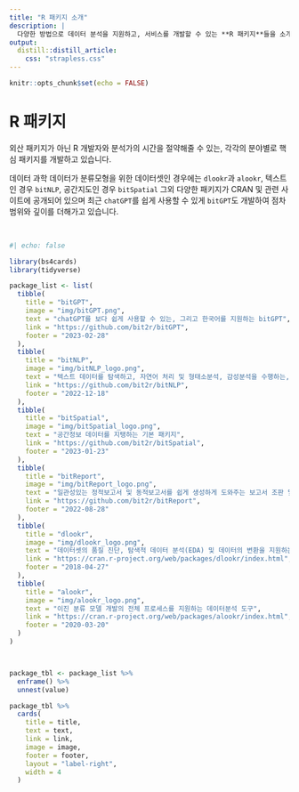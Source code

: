 ```yaml
---
title: "R 패키지 소개"
description: |
  다양한 방법으로 데이터 분석을 지원하고, 서비스를 개발할 수 있는 **R 패키지**들을 소개합니다.
output:
  distill::distill_article:
    css: "strapless.css"
---
```


```r
knitr::opts_chunk$set(echo = FALSE)
```

# R 패키지

외산 패키지가 아닌 R 개발자와 분석가의 시간을 절약해줄 수 있는, 각각의 분야별로 핵심 패키지를 개발하고 있습니다.

데이터 과학 데이터가 분류모형을 위한 데이터셋인 경우에는 `dlookr`과 `alookr`, 텍스트인 경우 `bitNLP`, 공간지도인 경우 `bitSpatial` 그외 다양한 패키지가 CRAN 및 관련 사이트에 공개되어 있으며 최근 `chatGPT`를 쉽게 사용할 수 있게 `bitGPT`도 개발하여 점차 범위와 깊이를 더해가고 있습니다.

<br>

```r
#| echo: false

library(bs4cards)
library(tidyverse)

package_list <- list(
  tibble(
    title = "bitGPT",
    image = "img/bitGPT.png",
    text = "chatGPT를 보다 쉽게 사용할 수 있는, 그리고 한국어를 지원하는 bitGPT",
    link = "https://github.com/bit2r/bitGPT",
    footer = "2023-02-28"
  ),
  tibble(
    title = "bitNLP",
    image = "img/bitNLP_logo.png",
    text = "텍스트 데이터를 탐색하고, 자연어 처리 및 형태소분석, 감성분석을 수행하는, 한글 텍스트 분석 도구모음",
    link = "https://github.com/bit2r/bitNLP",
    footer = "2022-12-18"
  ),
  tibble(
    title = "bitSpatial",
    image = "img/bitSpatial_logo.png",
    text = "공간정보 데이터를 지탱하는 기본 패키지",
    link = "https://github.com/bit2r/bitSpatial",
    footer = "2023-01-23"
  ),
  tibble(
    title = "bitReport",
    image = "img/bitReport_logo.png",
    text = "일관성있는 정적보고서 및 동적보고서를 쉽게 생성하게 도와주는 보고서 조판 및 저작 도구",
    link = "https://github.com/bit2r/bitReport",
    footer = "2022-08-28"
  ),
  tibble(
    title = "dlookr",
    image = "img/dlookr_logo.png",
    text = "데이터셋의 품질 진단, 탐색적 데이터 분석(EDA) 및 데이터의 변환을 지원하는 데이터분석 도구",
    link = "https://cran.r-project.org/web/packages/dlookr/index.html",
    footer = "2018-04-27"
  ),  
  tibble(
    title = "alookr",
    image = "img/alookr_logo.png",
    text = "이진 분류 모델 개발의 전체 프로세스를 지원하는 데이터분석 도구",
    link = "https://cran.r-project.org/web/packages/alookr/index.html",
    footer = "2020-03-20"
  )  
)



package_tbl <- package_list %>% 
  enframe() %>% 
  unnest(value)

package_tbl %>% 
  cards(
    title = title,
    text = text,
    link = link,
    image = image,
    footer = footer,
    layout = "label-right",
    width = 4
  )

```


